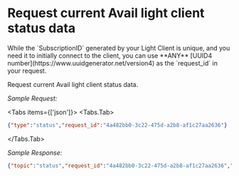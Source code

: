 
# Request current Avail light client status data

<Callout type="info">
While the `SubscriptionID` generated by your Light Client is unique, and you need it to initially connect to the client,
you can use **ANY** [UUID4 number](https://www.uuidgenerator.net/version4)
as the `request_id` in your request.
</Callout>

Request current Avail light client status data.

*Sample Request:*

<Tabs items={['json']}>
<Tabs.Tab>
```json
{"type":"status","request_id":"4a482bb0-3c22-475d-a2b8-af1c27aa2636"}
```
</Tabs.Tab>
</Tabs>

*Sample Response:*

```json
{"topic":"status","request_id":"4a482bb0-3c22-475d-a2b8-af1c27aa2636","message":{"modes":["light","app"],"app_id":13,"genesis_hash":"0xb91746b45e0346cc2f815a520b9c6cb4d5c0902af848db0a80f85932d2e8276a","network":"wss://avail-mainnet.public.blastapi.io/2.2.1-4f0439f4448/39","blocks":{"latest":828832,"available":{"first":828743,"last":828831},"app_data":{"first":828743,"last":828831}}}}
```